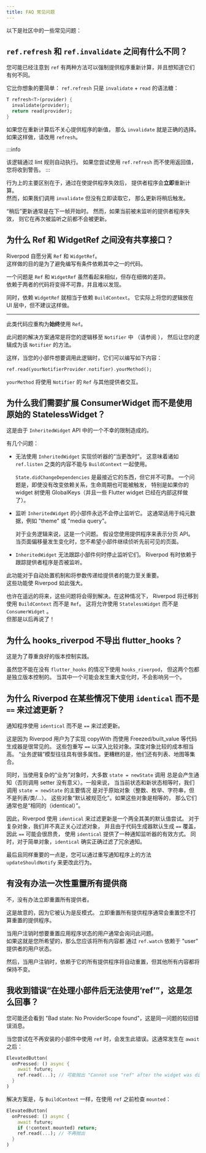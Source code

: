 ```yaml
---
title: FAQ 常见问题
---
```



<!---
Here are some commonly asked questions from the community:
-->
以下是社区中的一些常见问题：

<!---
## What is the different between `ref.refresh` and `ref.invalidate`?
-->
## `ref.refresh` 和 `ref.invalidate` 之间有什么不同？

<!---
You may have noticed that `ref` has two methods to force a provider to recompute,
and wonder how they differ.
-->
您可能已经注意到 `ref` 有两种方法可以强制提供程序重新计算，并且想知道它们有何不同。

<!---
It's simpler than you think: `ref.refresh` is nothing but syntax sugar for
`invalidate` + `read`:
-->
它比你想象的要简单： `ref.refresh` 只是 `invalidate` + `read` 的语法糖：

```dart
T refresh<T>(provider) {
  invalidate(provider);
  return read(provider);
}
```

<!---
If you do not care about the new value of a provider after recomputing it,
then `invalidate` is the way to go.  
If you do, use `refresh` instead.
-->
如果您在重新计算后不关心提供程序的新值，
那么 `invalidate` 就是正确的选择。  
如果这样做，请改用 `refresh`。

:::info
<!---
This logic is automatically enforced through lint rules.  
If you tried to use `ref.refresh` without using the returned value,
you would get a warning.
-->
该逻辑通过 lint 规则自动执行。
如果您尝试使用 `ref.refresh` 而不使用返回值，您将收到警告。
:::

<!---
The main difference in behavior is by reading the provider right
after invalidating it, the provider **immediately** recomputes.  
Whereas if we call `invalidate` but don't read it right after,
then the update will trigger _later_.
-->
行为上的主要区别在于，通过在使提供程序失效后，
提供者程序会**立即**重新计算。  
然而，如果我们调用 `invalidate` 但没有立即读取它，
那么更新将稍后触发。

<!---
That "later" update is generally at the start of the next frame.
Yet, if a provider that is currently not being listened to is invalidated, 
it will not be updated until it is listened to again.
-->
“稍后”更新通常是在下一帧开始时。
然而，如果当前被未监听的提供者程序失效，
则它在再次被监听之前都不会被更新。

<!---
## Why is there no shared interface between Ref and WidgetRef?
-->
## 为什么 Ref 和 WidgetRef 之间没有共享接口？​

<!---
Riverpod voluntarily dissociates `Ref` and `WidgetRef`.  
This is done on purpose to avoid writing code which conditionally
depends on one or the other.
-->
Riverpod 自愿分离 `Ref` 和 `WidgetRef`。  
这样做的目的是为了避免编写有条件依赖其中之一的代码。

<!---
One issue is that `Ref` and `WidgetRef`, although similar looking,
have suble differences.  
Code relying on both would be unreliable in ways that are difficult to spot.
-->
一个问题是 `Ref` 和 `WidgetRef` 虽然看起来相似，但存在细微的差异。  
依赖于两者的代码将变得不可靠，并且难以发现。

<!---
At the same time, relying on `WidgetRef` is equivalent to relying on `BuildContext`.
It is effectively putting your logic in the UI layer, which is not recommended.
-->
同时，依赖 `WidgetRef` 就相当于依赖 `BuildContext`。
它实际上将您的逻辑放在 UI 层中，但不建议这样做。

---

<!---
Such code should be refactored to **always** use `Ref`.
-->
此类代码应重构为**始终**使用 `Ref`。

<!---
The solution to this problem is typically to move your logic
into a `Notifier` (see <Link documentID="essentials/side_effects" />), 
and then have your logic be a method of that `Notifier`.
-->
此问题的解决方案通常是将您的逻辑移至 `Notifier` 中
（请参阅 <Link documentID="essentials/side_effects" />），
然后让您的逻辑成为该 `Notifier` 的方法。

<!---
This way, when your widgets want to invoke this logic, they can
write something along the lines of:
-->
这样，当您的小部件想要调用此逻辑时，它们可以编写如下内容：

```dart
ref.read(yourNotifierProvider.notifier).yourMethod();
```

<!---
`yourMethod` would use the `Notifier`'s `Ref` to interact with other providers.
-->
`yourMethod` 将使用 `Notifier` 的 `Ref` 与其他提供者交互。

<!---
## Why do we need to extend ConsumerWidget instead of using the raw StatelessWidget?
-->
## 为什么我们需要扩展 ConsumerWidget 而不是使用原始的 StatelessWidget？

<!---
This is due to an unfortunate limitation in the API of `InheritedWidget`.
-->
这是由于 `InheritedWidget` API 中的一个不幸的限制造成的。

<!---
There are a few problems:
-->
有几个问题：

<!---
- It is not possible to implement an "on change" listener with `InheritedWidget`.
  That means that something such as `ref.listen` cannot be used with `BuildContext`.

  `State.didChangeDependencies` is the closest thing to it, but it is not reliable.
  One issue is that the life-cycle can be triggered even if no dependency changed,
  especially if your widget tree uses GlobalKeys (and some Flutter widgets already do so internally).
-->
- 无法使用 `InheritedWidget` 实现侦听器的“当更改时”。
  这意味着诸如 `ref.listen` 之类的内容不能与 `BuildContext` 一起使用。

  `State.didChangeDependencies` 是最接近它的东西，但它并不可靠。
  一个问题是，即使没有改变依赖关系，生命周期也可能被触发，
  特别是如果你的 widget 树使用 GlobalKeys（并且一些 Flutter widget 已经在内部这样做了）。
  

<!---
- Widgets listening to an `InheritedWidget` never stop listening to it.
  This is usually fine for pure metadata, such as "theme" or "media query".

  For business logic, this is a problem.
  Say you use a provider to represent a paginated API.
  When the page offset changes, you wouldn't want your widget to keep listening
  to the previously visible pages.
-->
- 监听 `InheritedWidget` 的小部件永远不会停止监听它。
  这通常适用于纯元数据，例如 "theme" 或 "media query"。

  对于业务逻辑来说，这是一个问题。
  假设您使用提供程序来表示分页 API。
  当页面偏移量发生变化时，您不希望小部件继续侦听先前可见的页面。

<!---
- `InheritedWidget` has no way to track when widgets stop listening to them.
  Riverpod sometimes relies on tracking whether or not a provider is being listened to.
-->
- `InheritedWidget` 无法跟踪小部件何时停止监听它们。
  Riverpod 有时依赖于跟踪提供者程序是否被监听。

<!---
This functionality is crucial for both the auto dispose mechanism and the ability to
pass arguments to providers.  
Those features are what make Riverpod so powerful.
-->
此功能对于自动处置机制和将参数传递给提供者的能力至关重要。  
这些功能使 Riverpod 如此强大。

<!---
Maybe in a distant future, those issues will be fixed. In that case,
Riverpod would migrate to using `BuildContext` instead of `Ref`.
This would enable using `StatelessWidget` instead of `ConsumerWidget`.  
But that's for another time!
-->
也许在遥远的将来，这些问题将会得到解决。在这种情况下，
Riverpod 将迁移到使用 `BuildContext` 而不是 `Ref`。
这将允许使用 `StatelessWidget` 而不是 `ConsumerWidget` 。  
但那是以后再说了！

<!---
## Why doesn't hooks_riverpod exports flutter_hooks?
-->
## 为什么 hooks_riverpod 不导出 flutter_hooks？

<!---
This is to respect good versioning practices.
-->
这是为了尊重良好的版本控制实践。

<!---
While you cannot use `hooks_riverpod` without `flutter_hooks`,
both packages are versioned independently. A breaking change could happen
in one but not the other.
-->
虽然您不能在没有 `flutter_hooks` 的情况下使用 `hooks_riverpod`，
但这两个包都是独立版本控制的。
当其中一个可能会发生重大变化时，不会影响另一个。

<!---
## Why does Riverpod uses `identical` instead of `==` to filter updates in some cases?
-->
## 为什么 Riverpod 在某些情况下使用 `identical` 而不是 `==` 来过滤更新？​

<!---
Notifiers use `identical` instead of `==` to filter updates.
-->
通知程序使用 `identical` 而不是 `==` 来过滤更新。

<!---
This is because it is quite common for Riverpod users to also use a code-generator
such as Freezed/built_value for the sake of a copyWith implementation. Those packages
override `==` to deeply compare objects. A deep object comparison is quite costly.
"Business logic" models tend to have lots of properties. Worse, they also have collections
such as lists, maps, and so on.
-->
这是因为 Riverpod 用户为了实现 copyWith
而使用 Freezed/built_value 等代码生成器是很常见的。
这些包重写 `==` 以深入比较对象。深度对象比较的成本相当高。
“业务逻辑”模型往往具有很多属性。更糟糕的是，他们还有列表、地图等集合。

<!---
At the same time, when using complex "business" objects, most `state = newState` invocations
always result in a notification (otherwise there is no point in calling the setter). Generally, the main
case where we call `state = newState` when the current state and new states are equal is
for primitive objects (ints, enums, strings, but not lists/classes/...).
These objects are "canonicalized by default". If such objects are equal,
they generally are also "identical".
-->
同时，当使用复杂的“业务”对象时，大多数 `state = newState` 调用
总是会产生通知（否则调用 setter 没有意义）。一般来说，
当当前状态和新状态相等时，我们调用 `state = newState` 的主要情况
是对于原始对象（整数、枚举、字符串，但不是列表/类/...）。
这些对象“默认被规范化”。如果这些对象是相等的，
那么它们通常也是“相同的（identical）”。

<!---
Riverpod using `identical` to filter updates is therefore an attempt at having
a good default for both worlds. For complex objects where we don't really care
about filtering objects and where `==` may be expensive due to code-generators
generating an `==` override by default, using `identical` provides an efficient way of notifying listeners.
At the same time, for simple objects, `identical` does correctly filter redundant notifications.
-->
因此，Riverpod 使用 `identical` 来过滤更新是一个两全其美的默认值尝试。
对于复杂对象，我们并不真正关心过滤对象，
并且由于代码生成器默认生成 `==` 覆盖，因此 `==` 可能会很昂贵，
使用 `identical` 提供了一种通知监听器的有效方式。
同时，对于简单对象，`identical` 确实正确过滤了冗余通知。

<!---
Last but not least, you can change this behavior by overriding the method
`updateShouldNotify` on Notifiers.
-->
最后且同样重要的一点是，您可以通过重写通知程序上的方法 `updateShouldNotify` 来更改此行为。

<!---
## Is there a way to reset all providers at once?
-->
## 有没有办法一次性重置所有提供商

<!---
No, there is no way to reset all providers at once.
-->
不，没有办法立即重置所有提供者。

<!---
This is on purpose, as it is considered an anti-pattern. Resetting all providers
at once will often reset providers that you did not intend to reset.
-->
这是故意的，因为它被认为是反模式。
立即重置所有提供程序通常会重置您不打算重置的提供程序。

<!---
This is commonly asked by users who want to reset the state of their application
when the user logs out.  
If this is what you are after, you should instead have everything dependent on the
user's state to `ref.watch` the "user" provider.
-->
当用户注销时想要重置应用程序状态的用户通常会询问此问题。  
如果这就是您所希望的，那么您应该将所有内容都
通过 `ref.watch` 依赖于 "user" 提供者的用户状态。

<!---
Then, when the user logs out, all providers depending on it would automatically
be reset but everything else would remain untouched.
-->
然后，当用户注销时，依赖于它的所有提供程序将自动重置，但其他所有内容都将保持不变。

<!---
## I have the error "Cannot use "ref" after the widget was disposed", what's wrong?
-->
## 我收到错误“在处理小部件后无法使用‘ref’”，这是怎么回事？​

<!---
You might also see "Bad state: No ProviderScope found", which is an older
error message of the same issue.
-->
您可能还会看到 "Bad state: No ProviderScope found"，这是同一问题的较旧错误消息。

<!---
This error happens when you try to use `ref` in a widget that is no longer
mounted. This generally happens after an `await`:
-->
当您尝试在不再安装的小部件中使用 `ref` 时，会发生此错误。这通常发生在 `await` 之后：

```dart
ElevatedButton(
  onPressed: () async {
    await future;
    ref.read(...); // 可能抛出 "Cannot use "ref" after the widget was disposed"
  }
)
```

<!---
The solution is to, like with `BuildContext`, check `mounted` before using `ref`:
-->
解决方案是，与 `BuildContext` 一样，在使用 `ref` 之前检查 `mounted`：

```dart
ElevatedButton(
  onPressed: () async {
    await future;
    if (!context.mounted) return;
    ref.read(...); // 不再抛出
  }
)
```
